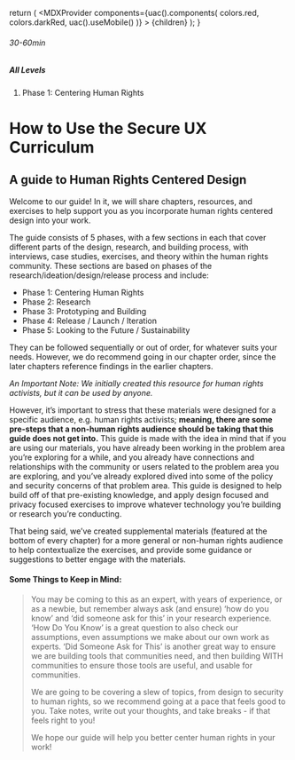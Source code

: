 
  return (
    <MDXProvider
      components={uac().components(
        colors.red,
        colors.darkRed,
        uac().useMobile()
      )}
    >
      {children}
    </MDXProvider>
  );
}

[comment]: # "↓↓↓ Editable ↓↓↓"

###### 30-60min

##### All Levels

1. Phase 1: Centering Human Rights

# How to Use the Secure UX Curriculum

## A guide to Human Rights Centered Design

Welcome to our guide! In it, we will share chapters, resources, and exercises to help support you as you incorporate human rights centered design into your work.

The guide consists of 5 phases, with a few sections in each that cover different parts of the design, research, and building process, with interviews, case studies, exercises, and theory within the human rights community. These sections are based on phases of the research/ideation/design/release process and include:

- Phase 1: Centering Human Rights
- Phase 2: Research
- Phase 3: Prototyping and Building
- Phase 4: Release / Launch / Iteration
- Phase 5: Looking to the Future / Sustainability

They can be followed sequentially or out of order, for whatever suits your needs. However, we do recommend going in our chapter order, since the later chapters reference findings in the earlier chapters.

_An Important Note: We initially created this resource for human rights activists, but it can be used by anyone._

However, it’s important to stress that these materials were designed for a specific audience, e.g. human rights activists; **meaning, there are some pre-steps that a non-human rights audience should be taking that this guide does not get into.** This guide is made with the idea in mind that if you are using our materials, you have already been working in the problem area you’re exploring for a while, and you already have connections and relationships with the community or users related to the problem area you are exploring, and you’ve already explored dived into some of the policy and security concerns of that problem area. This guide is designed to help build off of that pre-existing knowledge, and apply design focused and privacy focused exercises to improve whatever technology you’re building or research you’re conducting.

That being said, we’ve created supplemental materials (featured at the bottom of every chapter) for a more general or non-human rights audience to help contextualize the exercises, and provide some guidance or suggestions to better engage with the materials.

#### Some Things to Keep in Mind:

> You may be coming to this as an expert, with years of experience, or as a newbie, but remember always ask (and ensure) ‘how do you know’ and ‘did someone ask for this’ in your research experience. ‘How Do You Know’ is a great question to also check our assumptions, even assumptions we make about our own work as experts. ‘Did Someone Ask for This’ is another great way to ensure we are building tools that communities need, and then building WITH communities to ensure those tools are useful, and usable for communities.
>
> We are going to be covering a slew of topics, from design to security to human rights, so we recommend going at a pace that feels good to you. Take notes, write out your thoughts, and take breaks - if that feels right to you!
>
> We hope our guide will help you better center human rights in your work!
